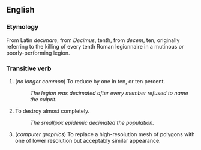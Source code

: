 ==English==

===Etymology===
From Latin ''decimare'', from ''Decimus'', tenth, from ''decem'', ten, originally referring to the killing of every tenth Roman legionnaire in a mutinous or poorly-performing legion.

===Transitive verb===
# (''no longer common'') To reduce by one in ten, or ten percent.
#: ''The legion was decimated after every member refused to name the culprit.''
# To destroy almost completely.
#: ''The smallpox epidemic decimated the population.''
# (''computer graphics'') To replace a high-resolution mesh of polygons with one of lower resolution but acceptably similar appearance.